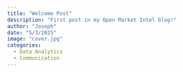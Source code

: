 ```yaml
---
title: "Welcome Post"
description: "First post in my Open Market Intel blog!"
author: "Joseph"
date: "5/3/2025"
image: "cover.jpg"
categories:
  - Data Analytics
  - Communication
---
```



